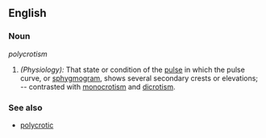 ==English==

===Noun===
''polycrotism''
#''(Physiology):'' That state or condition of the [[pulse]] in which the pulse curve, or [[sphygmogram]], shows several secondary crests or elevations; -- contrasted with [[monocrotism]] and [[dicrotism]].

===See also===
*[[polycrotic]]